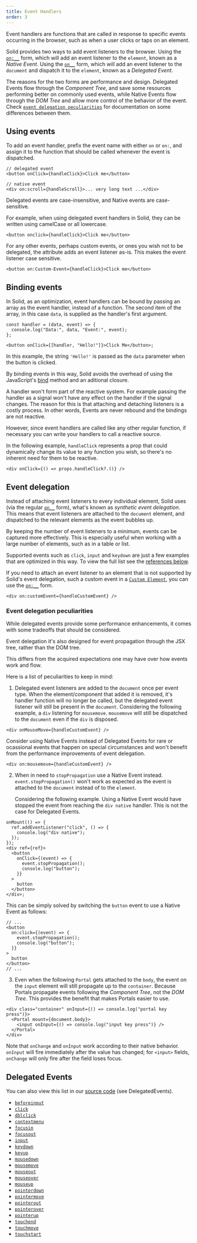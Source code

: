 ```yaml
---
title: Event Handlers
order: 3
---
```


Event handlers are functions that are called in response to specific events
occurring in the browser, such as when a user clicks or taps on an element.

Solid provides two ways to add event listeners to the browser. Using the
[`on:__`](/reference/jsx-attributes/on-and-oncapture) form, which will add an
event listener to the `element`, known as a _Native Event_. Using the
[`on__`](/reference/jsx-attributes/on_) form, which will add an event listener
to the `document` and dispatch it to the `element`, known as a _Delegated
Event_.

The reasons for the two forms are performance and design. Delegated Events flow
through the _Component Tree_, and save some resources performing better on
commonly used events, while Native Events flow through the _DOM Tree_ and allow
more control of the behavior of the event. Check
[`event delegation peculiarities`](#event-delegation-peculiarities) for
documentation on some differences between them.

## Using events

To add an event handler, prefix the event name with either `on` or `on:`, and
assign it to the function that should be called whenever the event is
dispatched.

```tsx
// delegated event
<button onClick={handleClick}>Click me</button>

// native event
<div on:scroll={handleScroll}>... very long text ...</div>
```

<Callout type="info" title="Case Sensitivity">
  Delegated events are case-insensitive, and Native events are case-sensitive.
</Callout>

For example, when using delegated event handlers in Solid, they can be written
using camelCase or all lowercase.

```tsx
<button onclick={handleClick}>Click me</button>
```

For any other events, perhaps custom events, or ones you wish not to be
delegated, the attribute adds an event listener as-is. This makes the event
listener case sensitive.

```tsx
<button on:Custom-Event={handleClick}>Click me</button>
```

## Binding events

In Solid, as an optimization, event handlers can be bound by passing an array as
the event handler, instead of a function. The second item of the array, in this
case `data`, is supplied as the handler's first argument.

```tsx
const handler = (data, event) => {
  console.log("Data:", data, "Event:", event);
};

<button onClick={[handler, "Hello!"]}>Click Me</button>;
```

In this example, the string `'Hello!'` is passed as the `data` parameter when
the button is clicked.

By binding events in this way, Solid avoids the overhead of using the
JavaScript's
[bind](https://developer.mozilla.org/en-US/docs/Web/JavaScript/Reference/Global_objects/Function/bind)
method and an aditional closure.

<Callout type="tip" title="Dynamic Handlers">

A handler won't form part of the reactive system. For example passing the
handler as a signal won't have any effect on the handler if the signal changes.
The reason for this is that attaching and detaching listeners is a costly
process. In other words, Events are never rebound and the bindings are not
reactive.

However, since event handlers are called like any other regular function, if
necessary you can write your handlers to call a reactive source.

In the following example, `handleClick` represents a prop that could dynamically
change its value to any function you wish, so there's no inherent need for them
to be reactive.

```tsx
<div onClick={() => props.handleClick?.()} />
```

</Callout>

## Event delegation

Instead of attaching event listeners to every individual element, Solid uses
(via the regular [`on__`](/reference/jsx-attributes/on_) form), what's known as
_synthetic event delegation_. This means that event listeners are attached to
the `document` element, and dispatched to the relevant elements as the event
bubbles up.

By keeping the number of event listeners to a minimum, events can be captured
more effectively. This is especially useful when working with a large number of
elements, such as in a table or list.

Supported events such as `click`, `input` and `keydown` are just a few examples
that are optimized in this way. To view the full list see the
[references below](#delegated-events).

If you need to attach an event listener to an element that is not supported by
Solid's event delegation, such a custom event in a
[`Custom Element`](https://developer.mozilla.org/en-US/docs/Web/API/Web_components/Using_custom_elements),
you can use the [`on:__`](/reference/jsx-attributes/on-and-oncapture) form.

```tsx
<div on:customEvent={handleCustomEvent} />
```

### Event delegation peculiarities

While delegated events provide some performance enhancements, it comes with some
tradeoffs that should be considered.

 <Callout type="info" title="Design">

Event delegation it's also designed for event propagation through the JSX tree,
rather than the DOM tree.

</Callout>

This differs from the acquired expectations one may have over how events work
and flow.

Here is a list of peculiarities to keep in mind:

1.  Delegated event listeners are added to the `document` once per event type.
    When the element/component that added it is removed, it's handler function
    will no longer be called, but the delegated event listener will still be
    present in the `document`. Considering the following example, a `div`
    listening for `mousemove`. `mousemove` will still be dispatched to the
    `document` even if the `div` is disposed.

```tsx
<div onMouseMove={handleCustomEvent} />
```

<Callout type="tip" title="Ocassional Events">
Consider using Native Events instead of Delegated Events for rare or ocassional events that happen on special circumstances and won't benefit from the performance improvements of event delegation.

```tsx
<div on:mousemove={handleCustomEvent} />
```

  </Callout>

2. When in need to `stopPropagation` use a Native Event instead.
   `event.stopPropagation()` won't work as expected as the event is attached to
   the `document` instead of to the `element`.

   Considering the following example. Using a Native Event would have stopped
   the event from reaching the `div native` handler. This is not the case for
   Delegated Events.

```tsx
onMount(() => {
  ref.addEventListener("click", () => {
    console.log("div native");
  });
});
<div ref={ref}>
  <button
    onClick={(event) => {
      event.stopPropagation();
      console.log("button");
    }}
  >
    button
  </button>
</div>;
```

This can be simply solved by switching the `button` event to use a Native Event
as follows:

```tsx
// ...
<button
  on:click={(event) => {
    event.stopPropagation();
    console.log("button");
  }}
>
  button
</button>
// ...
```

3. Even when the following `Portal` gets attached to the `body`, the event on
   the `input` element will still propagate up to the `container`. Because
   Portals propagate events following the _Component Tree_, not the _DOM Tree_.
   This provides the benefit that makes Portals easier to use.

```tsx
<div class="container" onInput={() => console.log("portal key press")}>
  <Portal mount={document.body}>
    <input onInput={() => console.log("input key press")} />
  </Portal>
</div>
```

<Callout type="tip" title="onInput / onChange">

Note that `onChange` and `onInput` work according to their native behavior.
`onInput` will fire immediately after the value has changed; for `<input>`
fields, `onChange` will only fire after the field loses focus.

  </Callout>

## Delegated Events

You can also view this list in our
[source code](https://github.com/ryansolid/dom-expressions/blob/main/packages/dom-expressions/src/constants.js)
(see DelegatedEvents).

- [`beforeinput`](https://developer.mozilla.org/en-US/docs/Web/API/Element/beforeinput_event)
- [`click`](https://developer.mozilla.org/en-US/docs/Web/API/HTMLElement/click)
- [`dblclick`](https://developer.mozilla.org/en-US/docs/Web/API/Element/dblclick_event)
- [`contextmenu`](https://developer.mozilla.org/en-US/docs/Web/API/Element/contextmenu_event)
- [`focusin`](https://developer.mozilla.org/en-US/docs/Web/API/Element/focusin_event)
- [`focusout`](https://developer.mozilla.org/en-US/docs/Web/API/Element/focusout_event)
- [`input`](https://developer.mozilla.org/en-US/docs/Web/API/Element/input_event)
- [`keydown`](https://developer.mozilla.org/en-US/docs/Web/API/Element/keydown_event)
- [`keyup`](https://developer.mozilla.org/en-US/docs/Web/API/Element/keyup_event)
- [`mousedown`](https://developer.mozilla.org/en-US/docs/Web/API/Element/mousedown_event)
- [`mousemove`](https://developer.mozilla.org/en-US/docs/Web/API/Element/mousemove_event)
- [`mouseout`](https://developer.mozilla.org/en-US/docs/Web/API/Element/mouseout_event)
- [`mouseover`](https://developer.mozilla.org/en-US/docs/Web/API/Element/mouseover_event)
- [`mouseup`](https://developer.mozilla.org/en-US/docs/Web/API/Element/mouseup_event)
- [`pointerdown`](https://developer.mozilla.org/en-US/docs/Web/API/Element/pointerdown_event)
- [`pointermove`](https://developer.mozilla.org/en-US/docs/Web/API/Element/pointermove_event)
- [`pointerout`](https://developer.mozilla.org/en-US/docs/Web/API/Element/pointerout_event)
- [`pointerover`](https://developer.mozilla.org/en-US/docs/Web/API/Element/pointerover_event)
- [`pointerup`](https://developer.mozilla.org/en-US/docs/Web/API/Element/pointerup_event)
- [`touchend`](https://developer.mozilla.org/en-US/docs/Web/API/Element/touchend_event)
- [`touchmove`](https://developer.mozilla.org/en-US/docs/Web/API/Element/touchmove_event)
- [`touchstart`](https://developer.mozilla.org/en-US/docs/Web/API/Element/touchstart_event)
